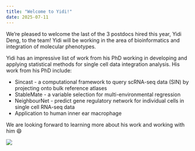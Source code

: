 ```yaml
---
title: "Welcome to Yidi!"
date: 2025-07-11
---
```


We're pleased to welcome the last of the 3 postdocs hired this year, Yidi Deng, to the team! Yidi will be working in the area of bioinformatics and integration of molecular phenotypes.

Yidi has an impressive list of work from his PhD working in developing and applying statistical methods for single cell data integration analysis. His work from his PhD include:

- Sincast - a computational framework to query scRNA-seq data (SIN) by projecting onto bulk reference atlases [<i class="fab fa-github"></i>](<https://github.com/meiosis97/Sincast)
- StableMate - a variable selection for multi-environmental regression [<i class="fab fa-github"></i>](https://github.com/meiosis97/StableMate)
- NeighbourNet - predict gene regulatory network for individual cells in single cell RNA-seq data [<i class="fab fa-github"></i>](https://github.com/meiosis97/NeighbourNet)
- Application to human inner ear macrophage [<i class="fab fa-github"></i>](https://github.com/meiosis97/Inner-ear-macrophage)

We are looking forward to learning more about his work and working with him 😄


![](yidi.jpg)